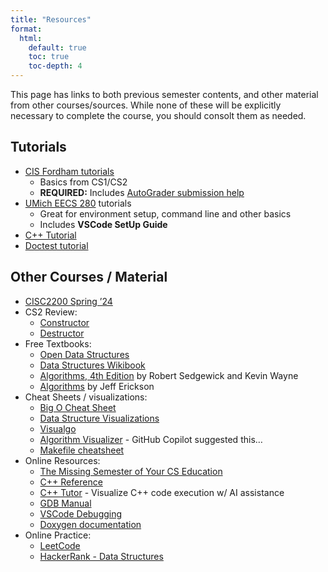```yaml
---
title: "Resources"
format:
  html:
    default: true
    toc: true
    toc-depth: 4
---
```


This page has links to both previous semester contents, and other material from other courses/sources.
While none of these will be explicitly necessary to complete the course, you should consolt them as needed.

## Tutorials

- [CIS Fordham tutorials](https://fordhamcis.github.io/CISTutorials/)
  - Basics from CS1/CS2
  - **REQUIRED:** Includes [AutoGrader submission help](https://fordhamcis.github.io/CISTutorials/submitToAutograder/)
- [UMich EECS 280](https://eecs280staff.github.io/tutorials/) tutorials
  - Great for environment setup, command line and other basics
  - Includes **VSCode SetUp Guide**
- [C++ Tutorial](https://www.cplusplus.com/doc/tutorial/)
- [Doctest tutorial](https://github.com/onqtam/doctest/blob/master/doc/markdown/tutorial.md)

## Other Courses / Material

- [CISC2200 Spring '24](https://storm.cis.fordham.edu/zhang/cs2200/)
- CS2 Review:
  - [Constructor](https://www.youtube.com/watch?v=hBq6EGX5II4)
  - [Destructor](https://www.youtube.com/watch?v=gEcLCba7HQU)
- Free Textbooks:
  - [Open Data Structures](https://opendatastructures.org/)
  - [Data Structures Wikibook](https://en.wikibooks.org/wiki/Data_Structures)
  - [Algorithms, 4th Edition](https://algs4.cs.princeton.edu/home/) by Robert Sedgewick and Kevin Wayne
  - [Algorithms](https://jeffe.cs.illinois.edu/teaching/algorithms/) by Jeff Erickson
- Cheat Sheets / visualizations:
  - [Big O Cheat Sheet](https://www.bigocheatsheet.com/)
  - [Data Structure Visualizations](https://www.cs.usfca.edu/~galles/visualization/Algorithms.html)
  - [Visualgo](https://visualgo.net/en)
  - [Algorithm Visualizer](https://algorithm-visualizer.org/) - GitHub Copilot suggested this...
  - [Makefile cheatsheet](https://devhints.io/makefile)
- Online Resources:
  - [The Missing Semester of Your CS Education](https://missing.csail.mit.edu/)
  - [C++ Reference](https://en.cppreference.com/w/cpp)
  - [C++ Tutor](https://pythontutor.com/cpp.html) - Visualize C++ code execution w/ AI assistance
  - [GDB Manual](https://www.gnu.org/software/gdb/documentation/)
  - [VSCode Debugging](https://code.visualstudio.com/docs/editor/debugging)
  - [Doxygen documentation](https://www.doxygen.nl/index.html)
- Online Practice:
  - [LeetCode](https://leetcode.com/problemset/)
  - [HackerRank - Data Structures](https://www.hackerrank.com/domains/data-structures)
